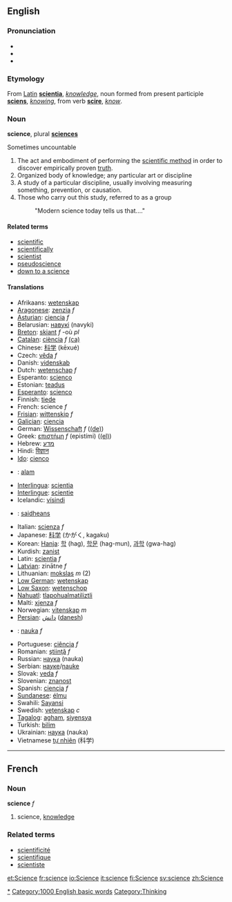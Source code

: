 ==English==
{{wikipedia}}
===Pronunciation===
*{{IPA|/ˈsaɪəns/ ''or'' /ˈsaɪɛns/}}
*{{audio|en-us-science.ogg|Audio (US)}}
*{{audio|en-ca-science.ogg|Audio (CA)}}

===Etymology===

From [[Latin]] '''[[scientia]]''', ''[[knowledge]]'', noun formed from present participle '''[[sciens]]''', ''[[knowing]]'', from verb '''[[scire]]''', ''[[know]]''.

===Noun===
'''science''', plural '''[[sciences]]'''

Sometimes uncountable

#The act and embodiment of performing the [[scientific method]] in order to discover empirically proven [[truth]].
#Organized body of knowledge; any particular art or discipline
#A study of a particular discipline, usually involving measuring something, prevention, or causation.
#Those who carry out this study, referred to as a group
#: "Modern science today tells us that...."

====Related terms====
*[[scientific]]
*[[scientifically]]
*[[scientist]]
*[[pseudoscience]]
*[[down to a science]]

====Translations====

{{top}}
*Afrikaans: [[wetenskap]]
*[[Aragonese]]: [[zenzia]] ''f''
*[[Asturian]]: [[ciencia]] ''f''
*Belarusian: [[навукі]] (navyki)
*[[Breton]]: [[skiant]] ''f'' -où ''pl''
*[[Catalan]]: [[ciència]] ''f'' [[:ca:ciència|(ca)]]
*Chinese: [[科学]] (kēxué)
*Czech: [[věda]] ''f''
*Danish: [[videnskab]]
*Dutch: [[wetenschap]] ''f''
*Esperanto: [[scienco]]
*Estonian: [[teadus]]
*[[Esperanto]]: [[scienco]]
*Finnish: [[tiede]]
*French: science ''f''
*[[Frisian]]: [[wittenskip]] ''f''
*[[Galician]]: [[ciencia]]
*German: [[Wissenschaft]] ''f'' ([[:de:Wissenschaft|(de)]])
*Greek: [[επιστήμη]] ''f'' (epistími) ([[:el:Επιστήμη|(el)]])
*Hebrew: [[מדע]]
*Hindi: [[विज्ञान]]
*[[Ido]]: [[cienco]]
*{{id}}: [[alam]]
*[[Interlingua]]: [[scientia]]
*[[Interlingue]]: [[scientie]]
*Icelandic: [[vísindi]]
*{{ga}}: [[saidheans]]
{{mid}}
*Italian: [[scienza]] ''f''
*Japanese: [[科学]] (かがく, kagaku)
*Korean: [[Hanja]]: [[학]] (hag), [[학문]] (hag-mun), [[과학]] (gwa-hag)
*Kurdish: [[zanist]]
*Latin: [[scientia]] ''f''
*[[Latvian]]: zinātne ''f''
*Lithuanian: [[mokslas]] ''m'' (2)
*[[Low German]]: [[wetenskap]]
*[[Low Saxon]]: [[wetenschop]]
*[[Nahuatl]]: [[tlapohualmatiliztli]]
*Malti: [[xjenza]] ''f''
*Norwegian: [[vitenskap]] ''m''
*[[Persian]]: [[دانش]] ([[danesh]])
*{{pl}}: [[nauka]] ''f''
*Portuguese: [[ciência]] ''f''
*Romanian: [[ştiinţă]] ''f''
*Russian: [[наука]] (nauka)
*Serbian: [[науке]]/[[nauke]]
*Slovak: [[veda]] ''f''
*Slovenian: [[znanost]]
*Spanish: [[ciencia]] ''f''
*[[Sundanese]]: [[élmu]]
*Swahili: [[Sayansi]]
*Swedish: [[vetenskap]] ''c''
*[[Tagalog]]: [[agham]], [[siyensya]]
*Turkish: [[bilim]]
*Ukrainian: [[наука]] (nauka)
*Vietnamese [[tự nhiên]] (科学)
{{bottom}}

----

==French==
===Noun===
'''science''' ''f''

# science, [[knowledge]]

===Related terms===
*[[scientificité]]
*[[scientifique]]
*[[scientiste]]

[[Category:Science|*]]
[[Category:1000 English basic words]]
[[Category:Thinking]]

[[et:Science]]
[[fr:science]]
[[io:Science]]
[[it:science]]
[[fi:Science]]
[[sv:science]]
[[zh:Science]]